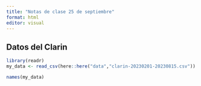 ```yaml
---
title: "Notas de clase 25 de septiembre"
format: html
editor: visual
---
```


## Datos del Clarin

```r
library(readr)
my_data <- read_csv(here::here("data","clarin-20230201-20230815.csv"))
```

```r
names(my_data)
```
